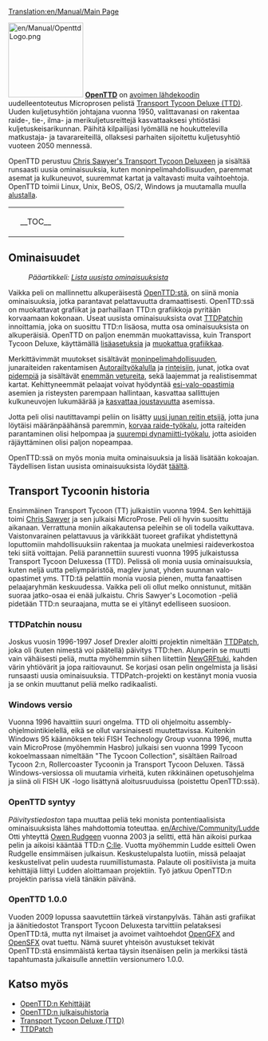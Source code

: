 [[Translation:en/Manual/Main Page]]
{{fi/Manual/Sisällysluettelo}}

[[File:en/Manual/OpenttdLogo.png|left|150px]]
[http://www.openttd.org/ '''OpenTTD'''] on [https://www.wikipedia.org/wiki/fi:Open_Source avoimen lähdekoodin] uudelleentoteutus Microprosen pelistä [https://www.wikipedia.org/wiki/fi:Transport_Tycoon Transport Tycoon Deluxe (TTD)]. Uuden kuljetusyhtiön johtajana vuonna 1950, valittavanasi on rakentaa raide-, tie-, ilma- ja merikuljetusreittejä kasvattaaksesi yhtiöstäsi kuljetuskeisarikunnan. Päihitä kilpailijasi lyömällä ne houkuttelevilla matkustaja- ja tavarareiteillä, ollaksesi parhaiten sijoitettu kuljetusyhtiö vuoteen 2050 mennessä.

OpenTTD perustuu [http://www.chrissawyer.com/info.htm Chris Sawyer's Transport Tycoon Deluxeen] ja sisältää runsaasti uusia ominaisuuksia, kuten moninpelimahdollisuuden, paremmat asemat ja kulkuneuvot, suuremmat kartat ja valtavasti muita vaihtoehtoja. OpenTTD toimii Linux, Unix, BeOS, OS/2, Windows ja muutamalla muulla [[fi/Käyttöjärjestelmä|alustalla]].

{| align="center"
|colspan=2 style="background:none; border:0px"|
|width=200 style="background:none; border:0px"| __TOC__
|style="background:none; border:0px"| [[File:fi/Manual/Intro Screen.png|frame|center|OpenTTD [[fi/Manual/Pelin käyttöliittymä#main-window-contents|aloitusnäkymä]]]]
|}

==Ominaisuudet==
:''Pääartikkeli: [[fi/Lista uusista ominaisuuksista|Lista uusista ominaisuuksista]]''

Vaikka peli on mallinnettu alkuperäisestä [http://www.openttd.org/ OpenTTD:stä], on siinä monia ominaisuuksia, jotka parantavat pelattavuutta dramaattisesti. OpenTTD:ssä on muokattavat grafiikat ja parhaillaan TTD:n grafiikkoja pyritään korvaamaan kokonaan. Useat uusista ominaisuuksista ovat [http://www.ttdpatch.net/ TTDPatchin] innoittamia, joka on suosittu TTD:n lisäosa, mutta osa ominaisuuksista on alkuperäisiä. OpenTTD on paljon enemmän muokattavissa, kuin Transport Tycoon Deluxe, käyttämällä [[fi/Lisäasetukset|lisäasetuksia]] ja [[fi/NewGRF|muokattua grafiikkaa]].

Merkittävimmät muutokset sisältävät [[fi/Moninpeli|moninpeli]]mahdollisuuden, junaraiteiden rakentamisen [[fi/Autorail|Autorail]]työkalulla ja [[fi/Rakentaminen rinteisiin|rinteisiin]], junat, jotka ovat [[fi/Mammuttijunat|pidempiä]] ja sisältävät [[fi/Moniveturijunat|enemmän vetureita]], sekä laajemmat ja realistisemmat kartat. Kehittyneemmät pelaajat voivat hyödyntää [[fi/Esi-valo-opastimet|esi-valo-opastimia]] asemien ja risteysten parempaan hallintaan, kasvattaa sallittujen kulkuneuvojen lukumäärää ja [[fi/Epäyhtenäiset asemat|kasvattaa joustavuutta]] asemissa.

Jotta peli olisi nautittavampi peliin on lisätty [[en/Archive/Manual/Yet Another PBS Patch|uusi junan reitin etsijä]], jotta juna löytäisi määränpäähänsä paremmin, [[fi/Korvaa raide|korvaa raide-työkalu]], jotta raiteiden parantaminen olisi helpompaa ja [[fi/Extra dynamiitti|suurempi dynamiitti-työkalu]], jotta asioiden räjäyttäminen olisi paljon nopeampaa.

OpenTTD:ssä on myös monia muita ominaisuuksia ja lisää lisätään kokoajan. Täydellisen listan uusista ominaisuuksista löydät [[fi/Lista uusista ominaisuuksista|täältä]].


==Transport Tycoonin historia==
Ensimmäinen Transport Tycoon (TT) julkaistiin vuonna 1994. Sen kehittäjä toimi [http://www.chrissawyer.com/ Chris Sawyer] ja sen julkaisi MicroProse.
Peli oli hyvin suosittu aikanaan. Verrattuna moniin aikakautensa peleihin se oli todella vaikuttava. Vaistonvarainen pelattavuus ja värikkäät tuoreet grafiikat yhdistettynä loputtomiin mahdollisuuksiin rakentaa ja muokata unelmiesi raideverkostoa teki siitä voittajan.
Peliä parannettiin suuresti vuonna 1995 julkaistussa Transport Tycoon Deluxessa (TTD). Pelissä oli monia uusia ominaisuuksia, kuten neljä uutta peliympäristöä, maglev junat, yhden suunnan valo-opastimet yms.
TTD:tä pelattiin monia vuosia pienen, mutta fanaattisen pelaajaryhmän keskuudessa. Vaikka peli oli ollut melko onnistunut, mitään suoraa jatko-osaa ei enää julkaistu. Chris Sawyer's Locomotion -peliä pidetään TTD:n seuraajana, mutta se ei yltänyt edelliseen suosioon.

===TTDPatchin nousu===
Joskus vuosin 1996-1997 Josef Drexler aloitti projektin nimeltään [http://www.ttdpatch.net/ TTDPatch], joka oli (kuten nimestä voi päätellä) päivitys TTD:hen. Alunperin se muutti vain vähäisesti peliä, mutta myöhemmin siihen liitettiin [[fi/NewGRF|NewGRF]]tuki, kahden värin yhtiövärit ja jopa raitiovaunut. Se korjasi osan pelin ongelmista ja lisäsi runsaasti uusia ominaisuuksia. TTDPatch-projekti on kestänyt monia vuosia ja se onkin muuttanut peliä melko radikaalisti.

===Windows versio===
Vuonna 1996 havaittiin suuri ongelma. TTD oli ohjelmoitu assembly-ohjelmointikielellä, eikä se ollut varsinaisesti muutettavissa. Kuitenkin Windows 95 käännöksen teki FISH Technology Group vuonna 1996, mutta vain MicroProse (myöhemmin Hasbro) julkaisi sen vuonna 1999 Tycoon kokoelmassaan nimeltään "The Tycoon Collection", sisältäen Railroad Tycoon 2:n, Rollercoaster Tycoonin ja Transport Tycoon Deluxen. Tässä Windows-versiossa oli muutamia virheitä, kuten rikkinäinen opetusohjelma ja siinä oli FISH UK -logo lisättynä aloitusruuduissa (poistettu OpenTTD:ssä).

===OpenTTD syntyy===
''Päivitystiedoston'' tapa muuttaa peliä teki monista pontentiaalisista ominaisuuksista lähes mahdottomia toteuttaa. [[en/Archive/Community/Ludde]] Otti yhteyttä [http://www.tt-forums.net/ Owen Rudgeen] vuonna 2003 ja selitti, että hän aikoisi purkaa pelin ja aikoisi kääntää TTD:n [https://www.wikipedia.org/wiki/fi:C_(ohjelmointikieli) C:lle]. Vuotta myöhemmin Ludde esitteli Owen Rudgelle ensimmäisen julkaisun. Keskustelupalsta luotiin, missä pelaajat keskustelivat pelin uudesta ruumillistumasta. Palaute oli positiivista ja muita kehittäjiä liittyi Ludden aloittamaan projektiin. Työ jatkuu OpenTTD:n projektin parissa vielä tänäkin päivänä.

===OpenTTD 1.0.0===
Vuoden 2009 lopussa saavutettiin tärkeä virstanpylväs. Tähän asti grafiikat ja äänitiedostot Transport Tycoon Deluxesta tarvittiin pelataksesi OpenTTD:tä, mutta nyt ilmaiset ja avoimet vaihtoehdot [[fi/OpenGFX|OpenGFX]] and [[fi/OpenSFX|OpenSFX]] ovat tuettu. Nämä suuret yhteisön avustukset tekivät OpenTTD:stä ensimmäistä kertaa täysin itsenäisen pelin ja merkiksi tästä tapahtumasta julkaisulle annettiin versionumero 1.0.0.

==Katso myös==
*[[fi/Kehittäjät|OpenTTD:n Kehittäjät]]
*[[fi/OpenTTD julkaisuhistoria|OpenTTD:n julkaisuhistoria]]
*[https://www.wikipedia.org/wiki/fi:Transport_Tycoon Transport Tycoon Deluxe (TTD)]
*[http://www.ttdpatch.net/ TTDPatch]